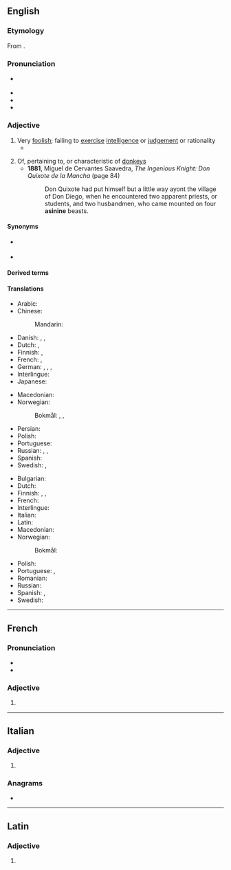 ==English==
{{was wotd|2008|January|9}}

===Etymology===
From {{der|en|la|asinīnus|t=of a donkey or ass}}.

===Pronunciation===
* {{a|UK|US}} {{IPA|en|/ˈæs.ɪ.naɪn/|/ˈæs.ə.naɪn/}}
* {{audio|en|en-us-asinine.ogg|Audio (US)}}
* {{audio|en|en-au-asinine.ogg|Audio (AU)}}
* {{rhymes|en|aɪn}}

===Adjective===
{{en-adj}}

# Very [[foolish]]; failing to [[exercise]] [[intelligence]] or [[judgement]] or rationality
#* {{quote-book|en|year=1922|author=[[w:Michael Arlen|Michael Arlen]]|title=“Piracy”: A Romantic Chronicle of These Days|chapter=2/2/2|url=http://openlibrary.org/works/OL1519647W|passage=They danced on silently, softly. Their feet played tricks to the beat of the tireless measure, that exquisitely '''asinine''' blare which is England's punishment for having lost America.}}
#: {{syn|en|foolish|obstinate}}
# Of, pertaining to, or characteristic of [[donkey]]s
#* '''1881''', Miguel de Cervantes Saavedra, ''The Ingenious Knight: Don Quixote de la Mancha'' (page 84)
#*: Don Quixote had put himself but a little way ayont the village of Don Diego, when he encountered two apparent priests, or students, and two husbandmen, who came mounted on four '''asinine''' beasts.
#: {{syn|en|donkeyish}}

====Synonyms====
* {{l|en|asinary}} {{q|obsolete}}
* {{l|en|assy}} {{q|informal}}

====Derived terms====
{{der2|en|asininely|asininity|asinineness}}

====Translations====
{{trans-top|failing to exercise intelligence or judgment}}
* Arabic: {{t-needed|ar}}
* Chinese:
*: Mandarin: {{t+|cmn|愚蠢|tr=yúchǔn}}
* Danish: {{t+|da|dum}}, {{t|da|torsket}}, {{t|da|enfoldig}}
* Dutch: {{t+|nl|oerdom}}, {{t+|nl|achterlijk}}
* Finnish: {{t+|fi|typerä}}, {{t+|fi|aasimainen}}
* French: {{t+|fr|asinin|m}}, {{t+|fr|stupide|m|f}}
* German: {{t+|de|dumm}}, {{t+|de|dümmlich}}, {{t+|de|dämlich}}, {{t+|de|töricht}}
* Interlingue: {{t|ie|asinin}}
* Japanese: {{t+|ja|愚か|tr=oroka}}
{{trans-mid}}
* Macedonian: {{t|mk|глуп|m}}
* Norwegian:
*: Bokmål: {{t|nb|toskete}}, {{t+|nb|enfoldig}}, {{t+|nb|stupid}}
* Persian: {{t+|fa|احمقانه|tr=ahmaqâne}}
* Polish: {{t|pl|debilny|m}}
* Portuguese: {{t|pt|asinino}}
* Russian: {{t+|ru|глу́пый}}, {{t+|ru|деби́льный}}, {{t+|ru|осли́ный}}
* Spanish: {{t+|es|estúpido}}
* Swedish: {{t|sv|åsnelik}}, {{t+|sv|enfaldig}}
{{trans-bottom}}

{{trans-top|of or relating to a donkey}}
* Bulgarian: {{t|bg|магарешки}}
* Dutch: {{t+|nl|ezelachtig}}
* Finnish: {{t+|fi|aasi|alt=aasi-}}, {{t+|fi|aasi|alt=aasin-}}, {{t+|fi|aasimainen}}
* French: {{t+|fr|asinin}}
* Interlingue: {{t|ie|asinin}}
* Italian: {{t|it|asinino|m}}
* Latin: {{t|la|asinīnus}}
* Macedonian: {{t|mk|мага́решки|m}}
* Norwegian:
*: Bokmål: {{t|nb|eselaktig}}
{{trans-mid}}
* Polish: {{t+|pl|ośli|m}}
* Portuguese: {{t|pt|asinino}}, {{t+|pt|asnal}}
* Romanian: {{t+|ro|măgăresc}}
* Russian: {{t+|ru|осли́ный}}
* Spanish: {{t+|es|asnal}}, {{t+|es|asinino}}
* Swedish: {{t|sv|åsnelik}}
{{trans-bottom}}

----

==French==

===Pronunciation===
* {{fr-IPA}}
* {{homophones|fr|asinines}}

===Adjective===
{{head|fr|adjective form}}

# {{inflection of|fr|asinin||f|s}}

----

==Italian==

===Adjective===
{{head|it|adjective form}}

# {{adj form of|it|asinino||f|p}}

===Anagrams===
* {{anagrams|it|insanie}}

----

==Latin==

===Adjective===
{{la-adj-form|asinīne}}

# {{inflection of|la|asinīnus||voc|m|s}}